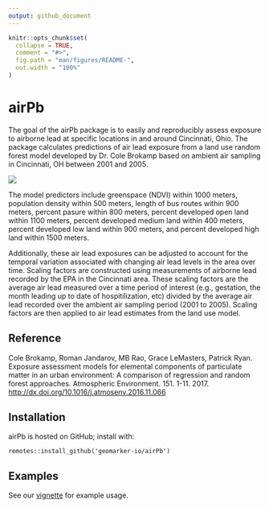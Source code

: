 ```yaml
---
output: github_document
---
```


<!-- README.md is generated from README.Rmd. Please edit that file -->

```r
knitr::opts_chunk$set(
  collapse = TRUE,
  comment = "#>",
  fig.path = "man/figures/README-",
  out.width = "100%"
)
```

# airPb

The goal of the airPb package is to easily and reproducibly assess exposure to airborne lead at specific locations in and around Cincinnati, Ohio. The package calculates predictions of air lead exposure from a land use random forest model developed by Dr. Cole Brokamp based on ambient air sampling in Cincinnati, OH between 2001 and 2005. 

![](man/figures/airPb_tracts.png)

The model predictors include greenspace (NDVI) within 1000 meters, population density within 500 meters, length of bus routes within 900 meters, percent pasure within 800 meters, percent developed open land within 1100 meters, percent developed medium land within 400 meters, percent developed low land within 900 meters, and percent developed high land within 1500 meters.

Additionally, these air lead exposures can be adjusted to account for the temporal variation associated with changing air lead levels in the area over time. Scaling factors are constructed using measurements of airborne lead recorded by the EPA in the Cincinnati area. These scaling factors are the average air lead measured over a time period of interest (e.g., gestation, the month leading up to date of  hospitilization, etc) divided by the average air lead recorded over the ambient air sampling period (2001 to 2005). Scaling factors are then applied to air lead estimates from the land use model.

## Reference

Cole Brokamp, Roman Jandarov, MB Rao, Grace LeMasters, Patrick Ryan. Exposure assessment models for elemental components of particulate matter in an urban environment: A comparison of regression and random forest approaches. Atmospheric Environment. 151. 1-11. 2017. [http://dx.doi.org/10.1016/j.atmosenv.2016.11.066](http://dx.doi.org/10.1016/j.atmosenv.2016.11.066)

## Installation

airPb is hosted on GitHub; install with:

```
remotes::install_github('geomarker-io/airPb')
```

## Examples

See our [vignette](https://geomarker-io.github.io/airPb/articles/airPb_examples.html) for example usage.


